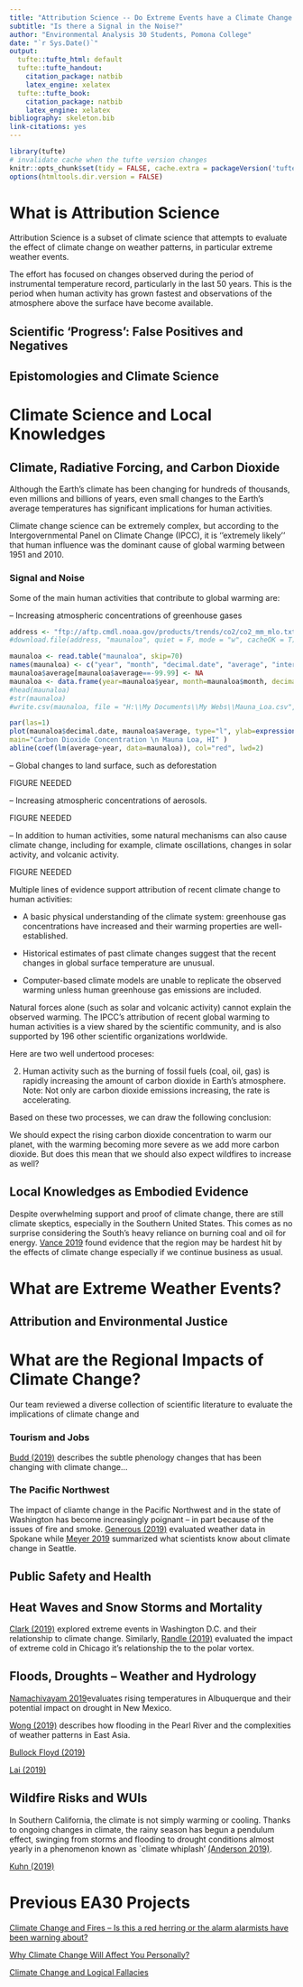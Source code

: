```yaml
---
title: "Attribution Science -- Do Extreme Events have a Climate Change Signature"
subtitle: "Is there a Signal in the Noise?"
author: "Environmental Analysis 30 Students, Pomona College"
date: "`r Sys.Date()`"
output:
  tufte::tufte_html: default
  tufte::tufte_handout:
    citation_package: natbib
    latex_engine: xelatex
  tufte::tufte_book:
    citation_package: natbib
    latex_engine: xelatex
bibliography: skeleton.bib
link-citations: yes
---
```


```r
library(tufte)
# invalidate cache when the tufte version changes
knitr::opts_chunk$set(tidy = FALSE, cache.extra = packageVersion('tufte'))
options(htmltools.dir.version = FALSE)
```
# What is Attribution Science

Attribution Science is a subset of climate science that attempts to evaluate the effect of climate change on weather patterns, in particular extreme weather events. 

The effort has focused on changes observed during the period of instrumental temperature record, particularly in the last 50 years. This is the period when human activity has grown fastest and observations of the atmosphere above the surface have become available. 

## Scientific 'Progress': False Positives and Negatives

## Epistomologies and Climate Science

# Climate Science and Local Knowledges

## Climate, Radiative Forcing, and Carbon Dioxide

Although the Earth's climate has been changing for hundreds of thousands, even millions and billions of years, even small changes to the Earth's average temperatures has significant implications for human activities. 

Climate change science can be extremely complex, but according to the Intergovernmental Panel on Climate Change (IPCC), it is ''extremely likely'' that human influence was the dominant cause of global warming between 1951 and 2010.

### Signal and Noise

Some of the main human activities that contribute to global warming are:

-- Increasing atmospheric concentrations of greenhouse gases 

```r
address <- "ftp://aftp.cmdl.noaa.gov/products/trends/co2/co2_mm_mlo.txt"
#download.file(address, "maunaloa", quiet = F, mode = "w", cacheOK = T)

maunaloa <- read.table("maunaloa", skip=70)
names(maunaloa) <- c("year", "month", "decimal.date", "average", "interpolated", "trend", "days")
maunaloa$average[maunaloa$average==-99.99] <- NA
maunaloa <- data.frame(year=maunaloa$year, month=maunaloa$month, decimal.date=maunaloa$decimal.date, average=maunaloa$average)
#head(maunaloa)
#str(maunaloa)
#write.csv(maunaloa, file = "H:\\My Documents\\My Webs\\Mauna_Loa.csv", eol = "\n", row.names = F)
```

```r
par(las=1)
plot(maunaloa$decimal.date, maunaloa$average, type="l", ylab=expression(CO[2]*~ "(ppm)"), xlab="Year", 
main="Carbon Dioxide Concentration \n Mauna Loa, HI" )
abline(coef(lm(average~year, data=maunaloa)), col="red", lwd=2)
```

-- Global changes to land surface, such as deforestation

FIGURE NEEDED

-- Increasing atmospheric concentrations of aerosols.

FIGURE NEEDED

-- In addition to human activities, some natural mechanisms can also cause climate change, including for example, climate oscillations, changes in solar activity, and volcanic activity.

FIGURE NEEDED

Multiple lines of evidence support attribution of recent climate change to human activities:

* A basic physical understanding of the climate system: greenhouse gas concentrations have increased and their warming properties are well-established.

* Historical estimates of past climate changes suggest that the recent changes in global surface temperature are unusual.

* Computer-based climate models are unable to replicate the observed warming unless human greenhouse gas emissions are included.


Natural forces alone (such as solar and volcanic activity) cannot explain the observed warming.
The IPCC's attribution of recent global warming to human activities is a view shared by the scientific community, and is also supported by 196 other scientific organizations worldwide.

Here are two well undertood proceses: 



2) Human activity such as the burning of fossil fuels (coal, oil, gas) is rapidly increasing the amount of carbon dioxide in Earth’s atmosphere. Note: Not only are carbon dioxide emissions increasing, the rate is accelerating. 

Based on these two processes, we can draw the following conclusion:

We should expect the rising carbon dioxide concentration to warm our planet, with the warming becoming more severe as we add more carbon dioxide. But does this mean that we should also expect wildfires to increase as well?

## Local Knowledges as Embodied Evidence

Despite overwhelming support and proof of climate change, there are still climate skeptics, especially in the Southern United States. This comes as no surprise considering the South's heavy reliance on burning coal and oil for energy. [Vance 2019](S2019_Blogs/Vance/Vance.html) found evidence that the region may be hardest hit by the effects of climate change especially if we continue business as usual. 

# What are Extreme Weather Events?



## Attribution and Environmental Justice



# What are the Regional Impacts of Climate Change?

Our team reviewed a diverse collection of scientific literature to evaluate the implications of climate change and 

### Tourism and Jobs

[Budd (2019)](S2019_Blogs/Budd/Budd.html) describes the subtle phenology changes that has been changing with climate change...

### The Pacific Northwest

The impact of cliamte change in the Pacific Northwest and in the state of Washington has become increasingly poignant -- in part because of the issues of fire and smoke. [Generous (2019)](S2019_Blogs/Generous/Generous.html) evaluated weather data in Spokane while [Meyer 2019](S2019_Blogs/Meyer/Meyer.html) summarized what scientists know about climate change in Seattle. 

## Public Safety and Health



## Heat Waves and Snow Storms and Mortality

[Clark (2019)](S2019_Blogs/Clark/Clark.html) explored extreme events in Washington D.C. and their relationship to climate change. Similarly, [Randle (2019)](S2019_Blogs/Randle/Randle.html)
evaluated the impact of extreme cold in Chicago it's relationship the to the polar vortex. 

## Floods, Droughts -- Weather and Hydrology

[Namachivayam 2019](S2019_Blogs/Namachivayam/Namachivayam.html)evaluates rising temperatures in Albuquerque and their potential impact on drought in New Mexico.  

[Wong (2019)](S2019_Blogs/Wong/Wong.html) describes how flooding in the Pearl River and the complexities of weather patterns in East Asia. 





[Bullock Floyd (2019)](S2019_Blogs/Floyd/Floyd.html)


[Lai (2019)](S2019_Blogs/Lai/Lai.html)

## Wildfire Risks and WUIs

In Southern California, the climate is not simply warming or cooling. Thanks to ongoing changes in climate, the rainy season has begun a pendulum effect, swinging from storms and flooding to drought conditions almost yearly in a phenomenon known as `climate whiplash' [(Anderson 2019)](S2019_Blogs/Anderson/Anderson.html).


[Kuhn (2019)](S2019_Blogs/Kuhn/Kuhn.html)

# Previous EA30 Projects

[Climate Change and Fires -- Is this a red herring or the alarm alarmists have been warning about?](Index_2018F.html)

[Why Climate Change Will Affect You Personally?](Index_2017F.html)

[Climate Change and Logical Fallacies](Index_2017S.html)
